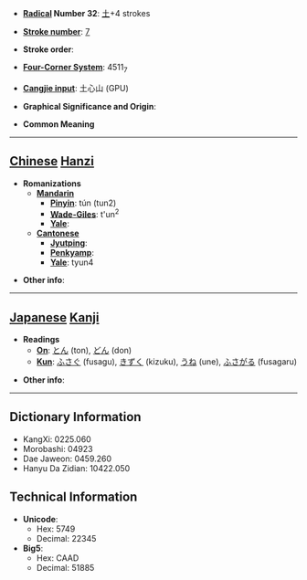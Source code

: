 * '''[[Wiktionary:Chinese radical index| Radical]] Number 32''': [[Wiktionary:Chinese radical index 土|土]]+4 strokes

* '''[[Wiktionary:Chinese total strokes index|Stroke number]]''': [[Wiktionary:Chinese total strokes index 7|7]]

* '''Stroke order''': 

* '''[[Wiktionary:Chinese four corner index|Four-Corner System]]''': 4511<sub>7</sub>

* '''[[Wiktionary:Chinese Cangjie index|Cangjie input]]''': 土心山 (GPU)

* '''Graphical Significance and Origin''': 

* '''Common Meaning'''

----

== [[Chinese]] [[Hanzi]] ==

* '''Romanizations'''
** '''[[Mandarin]]'''
*** '''[[Pinyin]]''': tún (tun2)
*** '''[[Wade-Giles]]''': t'un<sup>2</sup>
*** '''[[Yale]]''': 
** '''[[Cantonese]]'''
*** '''[[Jyutping]]''':
*** '''[[Penkyamp]]''': 
*** '''[[Yale]]''': tyun4

* '''Other info''': 

----

== [[Japanese]] [[Kanji]] ==

* '''Readings'''
** '''[[On]]''': [[とん]] (ton), [[どん]] (don)
** '''[[Kun]]''': [[ふさぐ]] (fusagu), [[きずく]] (kizuku), [[うね]] (une), [[ふさがる]] (fusagaru)

* '''Other info''':  

----

== Dictionary Information ==

* KangXi: 0225.060
* Morobashi: 04923
* Dae Jaweon: 0459.260
* Hanyu Da Zidian: 10422.050

== Technical Information ==

* '''Unicode''':
** Hex: 5749
** Decimal: 22345
* '''Big5''':
** Hex: CAAD
** Decimal: 51885